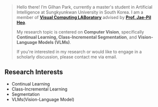 > Hello there! I’m Gilhan Park, currently a master's student in Artificial Intelligence at Sungkyunkwan University in South Korea. I am a member of [**Visual Computing LABoratory**](https://sites.google.com/site/vclabskku/) advised by [**Prof. Jae-Pil Heo**](https://sites.google.com/site/jaepilheo).
>
> My research topic is centered on **Computer Vision**, specifically **Continual Learning, Class-Incremental Segmentation**, and **Vision-Language Models (VLMs)**.
>
> If you're interested in my research or would like to engage in a scholarly discussion, please contact me via email.




## Research Interests
- Continual Learning
- Class-Incremental Learning
- Segmentation
- VLMs(Vision-Language Model)
